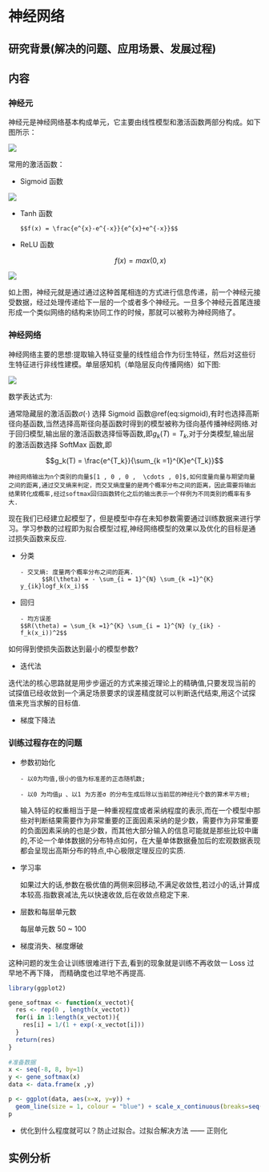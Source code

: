 # 神经网络 {#nn}

## 研究背景(解决的问题、应用场景、发展过程)

## 内容

### 神经元

神经元是神经网络基本构成单元，它主要由线性模型和激活函数两部分构成。如下图所示：

![](./images/nns.png)


常用的激活函数：

- Sigmoid 函数

\begin{equation} 
  f(x) = \frac{1}{1+e^{-(wx+b)}}
  (\#eq:sigmoid)
\end{equation}

  ![](./images/sigmoid.png)
      
- Tanh 函数

      $$f(x) = \frac{e^{x}-e^{-x}}{e^{x}+e^{-x}}$$
      
- ReLU 函数

     $$f(x) = max(0 , x)$$
     
![](./images/nnp2.png)
     
如上图，神经元就是通过通过这种首尾相连的方式进行信息传递，前一个神经元接受数据，经过处理传递给下一层的一个或者多个神经元。一旦多个神经元首尾连接形成一个类似网络的结构来协同工作的时候，那就可以被称为神经网络了。

### 神经网络

神经网络主要的思想:提取输入特征变量的线性组合作为衍生特征，然后对这些衍生特征进行非线性建模。单层感知机（单隐层反向传播网络）如下图:

![](./images/nn_progrecess.png)

数学表达式为:

\begin{align} 
Z_m &= \sigma(\alpha_{0m} + \alpha_m^T X) , m = 1 , \dots , M,\\
T_k &= \beta_{0k}+ \beta_k^{T}Z , k = 1, \dots , K,\\
f_k(X) &= g_k(T) , k = 1, \dots , K,
\end{align} 

通常隐藏层的激活函数$\sigma(\cdot)$ 选择 Sigmoid  函数\@ref(eq:sigmoid),有时也选择高斯径向基函数,当然选择高斯径向基函数时得到的模型被称为径向基传播神经网络.对于回归模型,输出层的激活函数选择恒等函数,即$g_k(T) = T_k$,对于分类模型,输出层的激活函数选择 SoftMax 函数,即

$$g_k(T) = \frac{e^{T_k}}{\sum_{k =1}^{K}e^{T_k}}$$

```block2
神经网络输出为n个类别的向量$[1 , 0 , 0 ,  \cdots , 0]$,如何度量向量与期望向量之间的距离,通过交叉熵来判定，而交叉熵度量的是两个概率分布之间的距离，因此需要将输出结果转化成概率,经过softmax回归函数转化之后的输出表示一个样例为不同类别的概率有多大.

```

现在我们已经建立起模型了，但是模型中存在未知参数需要通过训练数据来进行学习。学习参数的过程即为拟合模型过程,神经网络模型的效果以及优化的目标是通过损失函数来反应.


- 分类

      - 交叉熵: 度量两个概率分布之间的距离.
            $$R(\theta) = - \sum_{i = 1}^{N} \sum_{k =1}^{K} y_{ik}logf_k(x_i)$$
            
- 回归

      - 均方误差
      $$R(\theta) = \sum_{k =1}^{K} \sum_{i = 1}^{N} (y_{ik} - f_k(x_i))^2$$
      
      
如何得到使损失函数达到最小的模型参数?
 
   - 迭代法
   
   迭代法的核心思路就是用步步逼近的方式来接近理论上的精确值,只要发现当前的试探值已经收敛到一个满足场景要求的误差精度就可以判断迭代结束,用这个试探值来充当求解的目标值.
   
   - 梯度下降法

\begin{align}
\nabla &= (\frac{\partial R}{\partial \beta_1} , \dots , \frac{\partial R}{\partial \beta_K}) \\
\beta_n^k  &=  \beta_{n-1}^k - \eta \frac{\partial R}{\partial \beta^k}
\end{align}

### 训练过程存在的问题

- 参数初始化

      - 以0为均值,很小的值为标准差的正态随机数;
      
      - 以0 为均值μ 、以1 为方差σ 的分布生成后除以当前层的神经元个数的算术平方根;
      
    输入特征的权重相当于是一种重视程度或者采纳程度的表示,而在一个模型中那些对判断结果需要作为非常重要的正面因素采纳的是少数，需要作为非常重要的负面因素采纳的也是少数，而其他大部分输入的信息可能就是那些比较中庸的,不论一个单体数据的分布特点如何，在大量单体数据叠加后的宏观数据表现都会呈现出高斯分布的特点,中心极限定理反应的实质.
      

- 学习率

    如果过大的话,参数在极优值的两侧来回移动,不满足收敛性,若过小的话,计算成本较高.指数衰减法,先以快速收敛,后在收敛点稳定下来.

- 层数和每层单元数

    每层单元数 50 ~ 100
    
    
- 梯度消失、梯度爆破

这种问题的发生会让训练很难进行下去,看到的现象就是训练不再收敛一 Loss 过早地不再下降，
而精确度也过早地不再提高.

```r
library(ggplot2)

gene_softmax <- function(x_vectot){
  res <- rep(0 , length(x_vectot))
  for(i in 1:length(x_vectot)){
    res[i] = 1/(1 + exp(-x_vectot[i]))
  }
  return(res)
}
  
#准备数据  
x <- seq(-8, 8, by=1)
y <- gene_softmax(x)
data <- data.frame(x ,y)

p <- ggplot(data, aes(x=x, y=y)) + 
  geom_line(size = 1, colour = "blue") + scale_x_continuous(breaks=seq(-8, 8, 2)) 
p 
```

- 优化到什么程度就可以？防止过拟合。过拟合解决方法 —— 正则化

## 实例分析


